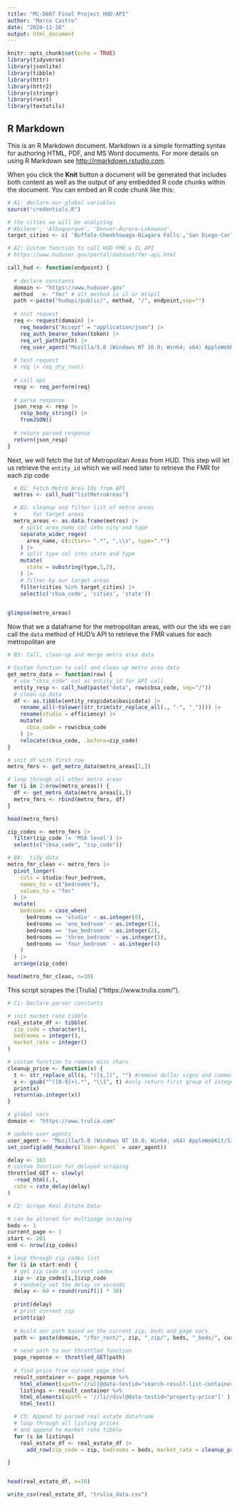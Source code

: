 ```yaml
---
title: "MC-D607 Final Project HUD-API"
author: "Marco Castro"
date: "2024-11-26"
output: html_document
---
```


```r
knitr::opts_chunk$set(echo = TRUE)
library(tidyverse)
library(jsonlite)
library(tibble)
library(httr)
library(httr2)
library(stringr)
library(rvest)
library(textutils)
```

## R Markdown

This is an R Markdown document. Markdown is a simple formatting syntax for authoring HTML, PDF, and MS Word documents. For more details on using R Markdown see <http://rmarkdown.rstudio.com>.

When you click the **Knit** button a document will be generated that includes both content as well as the output of any embedded R code chunks within the document. You can embed an R code chunk like this:


```r

# A1: declare our global variables
source("credentials.R")

# the cities we will be analyzing
#'Abilene', 'Albuquerque', 'Denver-Aurora-Lakewood', 
target_cities <- c( 'Buffalo-Cheektowaga-Niagara Falls','San Diego-Carlsbad')


```


```r

# A2: Custom function to call HUD FMR & IL API
# https://www.huduser.gov/portal/dataset/fmr-api.html

call_hud <- function(endpoint) {
  
  # declare constants
  domain <- "https://www.huduser.gov"
  method   <- "fmr" # alt method is il or mtspil
  path <-paste("hudapi/public/", method, "/", endpoint,sep="")
  
  # init request
  req <- request(domain) |> 
    req_headers("Accept" = "application/json") |> 
    req_auth_bearer_token(token) |>
    req_url_path(path) |>
    req_user_agent("Mozilla/5.0 (Windows NT 10.0; Win64; x64) AppleWebKit/537.36 (KHTML, like Gecko) Chrome/64.0.3282.140 Safari/537.36 Edge/18.17763")
  
  # test request
  # req |> req_dry_run()
  
  # call api
  resp <- req_perform(req)
  
  # parse response
  json_resp <- resp |> 
    resp_body_string() |>
    fromJSON() 
  
  # return parsed response
  return(json_resp) 
}

```

Next, we will fetch the list of Metropolitan Areas from HUD. This step will let us retrieve the `entity_id` which we will need later to retrieve the FMR for each zip code

```r
  
  # B1: Fetch Metro Area Ids from API
  metros <- call_hud("listMetroAreas")

  # B2: cleanup and filter list of metro areas 
  #     for target areas
  metro_areas <- as.data.frame(metros) |>
    # split area_name col into city and type
    separate_wider_regex(
      area_name, c(cities= ".*", ",\\s", type=".*")
    ) |>
    # split type col into state and type
    mutate(
      state = substring(type,1,2),
    ) |>
    # filter by our target areas
    filter(cities %in% target_cities) |>
    select(c('cbsa_code', 'cities', 'state')) 

  
glimpse(metro_areas)  
```

Now that we a dataframe for the metropolitan areas, with our the ids we can call the `data` method of HUD's API to retrieve the FMR values for each metropolitan are

```r

# B3: Call, clean-up and merge metra area data

# Custom function to call and clean up metro area data
get_metro_data <- function(row) {
  # use "cbsa_code" col as entity_id for API call
  entity_resp <- call_hud(paste("data", row$cbsa_code, sep="/"))
  # clean up data
  df <- as.tibble(entity_resp$data$basicdata) |>
    rename_all(~tolower(str_trim(str_replace_all(., "-", "_")))) |>
    rename(studio = efficiency) |>
    mutate( 
      cbsa_code = row$cbsa_code
    ) |>
    relocate(cbsa_code, .before=zip_code) 
}

# init df with first row
metro_fmrs <- get_metro_data(metro_areas[1,])

# loop through all other metro areas
for (i in 2:nrow(metro_areas)) {
  df <- get_metro_data(metro_areas[i,])
  metro_fmrs <- rbind(metro_fmrs, df)
}

head(metro_fmrs)

zip_codes <- metro_fmrs |>
  filter(zip_code != 'MSA level') |>
  select(c("cbsa_code", "zip_code"))
```


```r
# B4:  tidy data
metro_fmr_clean <- metro_fmrs |>
  pivot_longer(
    cols = studio:four_bedroom,
    names_to = c("bedrooms"),
    values_to = "fmr"
  ) |>
  mutate(
    bedrooms = case_when(
      bedrooms == 'studio' ~ as.integer(0),
      bedrooms == 'one_bedroom' ~ as.integer(1),
      bedrooms == 'two_bedroom' ~ as.integer(2),
      bedrooms == 'three_bedroom' ~ as.integer(3),
      bedrooms == 'four_bedroom' ~ as.integer(4)
    )
  ) |>
  arrange(zip_code)

head(metro_fmr_clean, n=10)

```


This script scrapes the [Trulia] ("https://www.trulia.com/").

```r

# C1: Declare parser constants

# init market rate tibble
real_estate_df <- tibble(
  zip_code = character(),
  bedrooms = integer(),
  market_rate = integer()
)

# custom function to remove misc chars
cleanup_price <- function(s) {
  t <- str_replace_all(s, "([$,])", "") #remove dollar signs and commas
  x <- gsub("^([0-9]+).*", "\\1", t) #only return first group of integers
  print(x)
  return(as.integer(x))
} 

# global vars
domain <- "https://www.trulia.com"

# update user agents
user_agent <- "Mozilla/5.0 (Windows NT 10.0; Win64; x64) AppleWebKit/537.36 (KHTML, like Gecko) Chrome/64.0.3282.140 Safari/537.36 Edge/18.17763"
set_config(add_headers(`User-Agent` = user_agent))

```

```r

delay <- 103
# custom function for delayed scraping
throttled_GET <- slowly(
  ~read_html(.),
  rate = rate_delay(delay)
)

# C2: Scrape Real Estate Data

# can be altered for multipage scraping
beds <- 1
current_page <- 1
start <- 201
end <- nrow(zip_codes)

# loop through zip codes list
for (i in start:end) {
  # get zip code at current index
  zip <- zip_codes[i,]$zip_code
  # randomly set the delay in seconds
  delay <- 60 + round(runif(1) * 30)
  
  print(delay)
  # print current zip
  print(zip)
  
  # build our path based on the current zip, beds and page vars 
  path <- paste(domain, "/for_rent/", zip, "_zip/", beds, "_beds/", current_page, "_p/", sep="")
  
  # send path to our throttled function 
  page_reponse <- throttled_GET(path)
  
  # find price from current page html
  result_container <- page_reponse %>% 
    html_element(xpath='//ul[@data-testid="search-result-list-container"]' )
    listings <- result_container %>% 
    html_elements(xpath = '//li//div[@data-testid="property-price"]' ) %>% 
    html_text()  

  # C3: Append to parsed real estate dataframe
  # loop through all listing prices 
  # and append to market rate tibble
  for (s in listings)
    real_estate_df <- real_estate_df |>
      add_row(zip_code = zip, bedrooms = beds, market_rate = cleanup_price(s))

}


head(real_estate_df, n=10)
```

```r
write_csv(real_estate_df, "trulia_data.csv")
```






